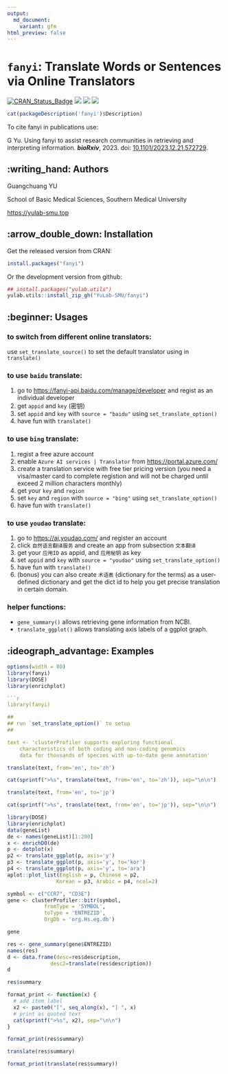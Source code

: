```yaml
---
output:
  md_document:
    variant: gfm
html_preview: false
---
```


<!-- README.md is generated from README.Rmd. Please edit that file -->


# `fanyi`: Translate Words or Sentences via Online Translators



[![CRAN_Status_Badge](http://www.r-pkg.org/badges/version/fanyi?color=green)](https://cran.r-project.org/package=fanyi)
![](http://cranlogs.r-pkg.org/badges/grand-total/fanyi?color=green)
![](http://cranlogs.r-pkg.org/badges/fanyi?color=green)
![](http://cranlogs.r-pkg.org/badges/last-week/fanyi?color=green)


```r
cat(packageDescription('fanyi')$Description)
```

To cite fanyi in publications use:

G Yu. Using fanyi to assist research communities in retrieving and interpreting information. **_bioRxiv_**, 2023. doi: [10.1101/2023.12.21.572729](https://www.biorxiv.org/content/10.1101/2023.12.21.572729).

## :writing_hand: Authors

Guangchuang YU

School of Basic Medical Sciences, Southern Medical University

<https://yulab-smu.top>



## :arrow_double_down: Installation

Get the released version from CRAN:

```r
install.packages("fanyi")
```

Or the development version from github:

```r
## install.packages("yulab.utils")
yulab.utils::install_zip_gh("YuLab-SMU/fanyi")
```

## :beginner: Usages

### to switch from different online translators:

use `set_translate_source()` to set the default translator using in `translate()`


### to use `baidu` translate:

1. go to <https://fanyi-api.baidu.com/manage/developer> and regist as an individual developer
2. get `appid` and `key` (密钥) 
3. set  `appid` and `key`  with `source = "baidu"` using `set_translate_option()`
4. have fun with `translate()` 

### to use `bing` translate:

1. regist a free azure account
2. enable `Azure AI services | Translator` from <https://portal.azure.com/>
3. create a translation service with free tier pricing version (you need a visa/master card to complete registion and will not be charged until exceed 2 million characters monthly)
4. get your `key` and `region`
5. set `key` and `region` with `source = "bing"` using `set_translate_option()`
6. have fun with `translate()`

### to use `youdao` translate:
1. go to <https://ai.youdao.com/> and register an account
2. click `自然语言翻译服务` and create an app from subsection `文本翻译`
3. get your `应用ID` as appid, and `应用秘钥` as key
4. set `appid` and `key` with `source = "youdao"` using `set_translate_option()`
5. have fun with `translate()`
6. (bonus) you can also create `术语表` (dictionary for the terms) as a user-defined dictionary and get the dict id to help you get precise translation in certain domain.


### helper functions:

+ `gene_summary()` allows retrieving gene information from NCBI.
+ `translate_ggplot()` allows translating axis labels of a ggplot graph.


## :ideograph_advantage: Examples

```r
options(width = 80)
library(fanyi)
library(DOSE)
library(enrichplot)

```r
library(fanyi)

##
## run `set_translate_option()` to setup
##

text <- 'clusterProfiler supports exploring functional 
    characteristics of both coding and non-coding genomics 
    data for thousands of species with up-to-date gene annotation'
```

```r
translate(text, from='en', to='zh')
```

```r
cat(sprintf(">%s", translate(text, from='en', to='zh')), sep="\n\n")
```

```r
translate(text, from='en', to='jp')
```

```r
cat(sprintf(">%s", translate(text, from='en', to='jp')), sep="\n\n")
```

```r
library(DOSE)
library(enrichplot)
data(geneList)
de <- names(geneList)[1:200]
x <- enrichDO(de)
p <- dotplot(x)
p2 <- translate_ggplot(p, axis='y')
p3 <- translate_ggplot(p, axis='y', to='kor')
p4 <- translate_ggplot(p, axis='y', to='ara')
aplot::plot_list(English = p, Chinese = p2, 
                Korean = p3, Arabic = p4, ncol=2)
```



```r
symbol <- c("CCR7", "CD3E")
gene <- clusterProfiler::bitr(symbol, 
            fromType = 'SYMBOL', 
            toType = 'ENTREZID', 
            OrgDb = 'org.Hs.eg.db')

gene

res <- gene_summary(gene$ENTREZID)
names(res)
d <- data.frame(desc=res$description,
              desc2=translate(res$description))
d
```

```r
res$summary
```

```r
format_print <- function(x) {
  # add item label
  x2 <- paste0("[", seq_along(x), "] ", x)
  # print as quoted text
  cat(sprintf(">%s", x2), sep="\n\n")
}

format_print(res$summary)
```

```r
translate(res$summary)
```

```r
format_print(translate(res$summary))
```
